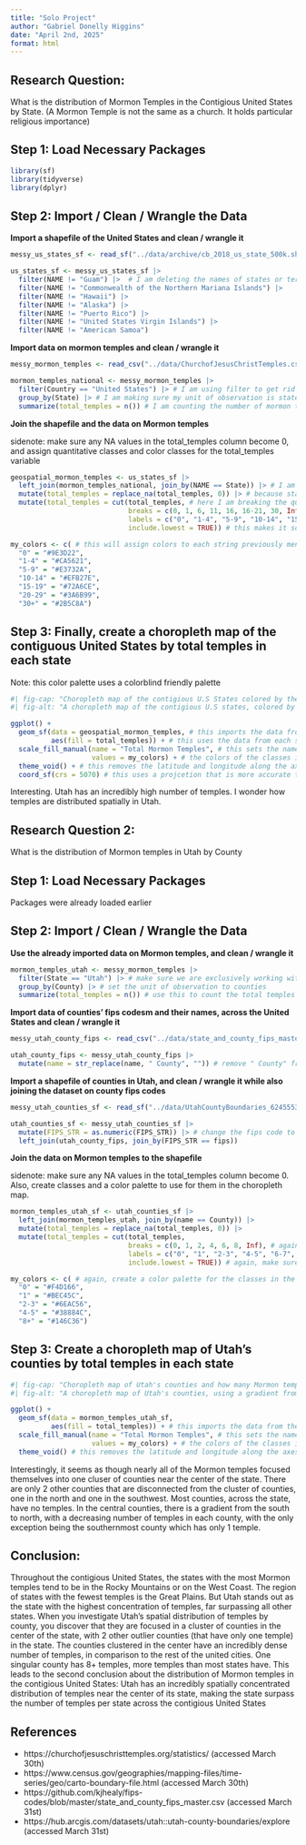 ```yaml
---
title: "Solo Project"
author: "Gabriel Donelly Higgins"
date: "April 2nd, 2025"
format: html
---
```


## Research Question:

What is the distribution of Mormon Temples in the Contigious United States by State. (A Mormon Temple is not the same as a church. It holds particular religious importance)


## Step 1: Load Necessary Packages

```r
library(sf)
library(tidyverse)
library(dplyr)
```


## Step 2: Import / Clean / Wrangle the Data


**Import a shapefile of the United States and clean / wrangle it**

```r
messy_us_states_sf <- read_sf("../data/archive/cb_2018_us_state_500k.shp")

us_states_sf <- messy_us_states_sf |>
  filter(NAME != "Guam") |>  # I am deleting the names of states or territories that are not in the contigious United States so that the dataset does not include States like Hawaii or territories like Guam
  filter(NAME != "Commonwealth of the Northern Mariana Islands") |>
  filter(NAME != "Hawaii") |>
  filter(NAME != "Alaska") |>
  filter(NAME != "Puerto Rico") |>
  filter(NAME != "United States Virgin Islands") |>
  filter(NAME != "American Samoa")
```


**Import data on mormon temples and clean / wrangle it**

```r
messy_mormon_temples <- read_csv("../data/ChurchofJesusChristTemples.csv")

mormon_temples_national <- messy_mormon_temples |>
  filter(Country == "United States") |> # I am using filter to get rid of Mormon temples outside of the USA, so that my dataset is just states within the United States
  group_by(State) |> # I am making sure my unit of observation is states, as the research question demands the unit of observation be states
  summarize(total_temples = n()) # I am counting the number of mormon temples per each state, as the research question asks for the number of temples in each unit of observation (state)
```


**Join the shapefile and the data on Mormon temples**

sidenote: make sure any NA values in the total_temples column become 0, and assign quantitative classes and color classes for the total_temples variable

```r
geospatial_mormon_temples <- us_states_sf |>
  left_join(mormon_temples_national, join_by(NAME == State)) |> # I am joining the states shapefile and the mormon temples dataset to see the number of mormon temples per state with shapefile data, so that the data can be displayed on a map
  mutate(total_temples = replace_na(total_temples, 0)) |> # because states with no mormon temples have no match between the shapefile and mormon temples dataset, their value for the total number of temples is NA, when it should be 0. I am correcting it so that the total number of temples variable displays as 0 when the value is NA
  mutate(total_temples = cut(total_temples, # here I am breaking the quantitative data on temples into classes so that the map does not have proportional color, but instead has clear classes of quantitative data, making it easier to read
                             breaks = c(0, 1, 6, 11, 16, 16-21, 30, Inf), # here I am setting up the breaks for each class. I am doing it by distribution, and also creating a class for Utah, since it is an especially power outlier compared to all other states. Additionally, a class for states with 0 temples is important to denote states with no temples, and a class for states with 30+ temples is important to denote Utah, which is an outlier in terms of temples
                             labels = c("0", "1-4", "5-9", "10-14", "15-19", "20-29", "30+"), # this assigns a string to each class, important for assigning colors to each class, later in the code, that will be used to create the choropleth map
                             include.lowest = TRUE)) # this makes it so that the breaks include the lowest values in the cuts. This is important for creating the class of states with no temples

my_colors <- c( # this will assign colors to each string previously mentioned in the code about classes. It is done in a gradient from brown to blue, which helps to create a noticeable transition in the choropleth map
  "0" = "#9E3D22",
  "1-4" = "#CA5621",
  "5-9" = "#E3732A",
  "10-14" = "#EFB27E",
  "15-19" = "#72A6CE",
  "20-29" = "#3A6B99",
  "30+" = "#2B5C8A")

```


## Step 3: Finally, create a choropleth map of the contiguous United States by total temples in each state

Note: this color palette uses a colorblind friendly palette

```r
#| fig-cap: "Choropleth map of the contigious U.S States colored by their total Mormon temples"
#| fig-alt: "A choropleth map of the contigious U.S states, colored by gradient from dark brown / orange to light blue and then to dark blue. The shows the number of Mormon temples each state has. Utah has the most temples, 30 or more, followed by California between 15-19. California is followed by Idaho, Texas, and Nevada at 10-14. Most other states have 5-9 or 1-4. A few, such as West Virginia, Alabamam, and many in New England have no temples. States on the West Coast or in the Rocky Mountains tend to have more Mormon temples than those in the South or Great Plains, but exceptions include Florida and Virginia in the South and Missouri in the Great Plains. There are around 1-4 temples per state in the Midwest, but Illinois, Michigan, and Ohio have more, between 5-9 temples. Pennsylvania and New York have around 5-9 temples, but New Jersey and Maryland have 1-4 and Delaware has 0."

ggplot() +
  geom_sf(data = geospatial_mormon_temples, # this imports the data from the file with both geospatial data and spatial data, to create the map
          aes(fill = total_temples)) + # this uses the data from each state to set the fill to be value in total_temples, assigning one of the quantitative classes to each state
  scale_fill_manual(name = "Total Mormon Temples", # this sets the name of the legend, renaming the mapped quantitative variable "Total Mormon Temples", for the sake of making the legend understandable
                    values = my_colors) + # the colors of the classes is changed to the assigned classes in my_colors to make the map a readable choropleth map
  theme_void() + # this removes the latitude and longitude along the axes because they are add unnecessary to the choropleth map
  coord_sf(crs = 5070) # this uses a projcetion that is more accurate than the coordinate reference system created by default with geom_sf(). This is for the sake of accuracy, but also allows the map to still be readable (every projection always has distortion)
```

Interesting. Utah has an incredibly high number of temples. I wonder how temples are distributed spatially in Utah.

## Research Question 2: 

What is the distribution of Mormon temples in Utah by County


## Step 1: Load Necessary Packages

Packages were already loaded earlier


## Step 2: Import / Clean / Wrangle the Data


**Use the already imported data on Mormon temples, and clean / wrangle it**

```r
mormon_temples_utah <- messy_mormon_temples |>
  filter(State == "Utah") |> # make sure we are exclusively working with data in Utah
  group_by(County) |> # set the unit of observation to counties
  summarize(total_temples = n()) # use this to count the total temples per county
```


**Import data of counties' fips codesm and their names, across the United States and clean / wrangle it**

```r
messy_utah_county_fips <- read_csv("../data/state_and_county_fips_master.csv") 

utah_county_fips <- messy_utah_county_fips |>
  mutate(name = str_replace(name, " County", "")) # remove " County" from the name variable so that it is easier to join data from this dataset with data from the temples dataset later
```


**Import a shapefile of counties in Utah, and clean / wrangle it while also joining the dataset on county fips codes**

```r
messy_utah_counties_sf <- read_sf("../data/UtahCountyBoundaries_6245553605277884471/Counties.shp")

utah_counties_sf <- messy_utah_counties_sf |>
  mutate(FIPS_STR = as.numeric(FIPS_STR)) |> # change the fips code to be a number so that it is easier to join data from this dataset with the data on fips codes and names
  left_join(utah_county_fips, join_by(FIPS_STR == fips))
```


**Join the data on Mormon temples to the shapefile**

sidenote: make sure any NA values in the total_temples column become 0. Also, create classes and a color palette to use for them in the choropleth map.

```r
mormon_temples_utah_sf <- utah_counties_sf |>
  left_join(mormon_temples_utah, join_by(name == County)) |>
  mutate(total_temples = replace_na(total_temples, 0)) |>
  mutate(total_temples = cut(total_temples, 
                             breaks = c(0, 1, 2, 4, 6, 8, Inf), # again, create quantitative classes. States with 0 temples should have their own class, and so should states with an especially high number of temples.
                             labels = c("0", "1", "2-3", "4-5", "6-7", "8+"), # again, use labels
                             include.lowest = TRUE)) # again, make sure to include the lowest value

my_colors <- c( # again, create a color palette for the classes in the choropleth map
  "0" = "#F4D166",
  "1" = "#BEC45C",
  "2-3" = "#6EAC56",
  "4-5" = "#38884C",
  "8+" = "#146C36")
```


## Step 3: Create a choropleth map of Utah's counties by total temples in each state


```r
#| fig-cap: "Choropleth map of Utah's counties and how many Mormon temples they have"
#| fig-alt: "A choropleth map of Utah's counties, using a gradient from yellow to dark green, shows the number of Mormon temples each county has. Most of the counties in the state have 0 temples. There is a cluster of counties near the center of the state that have temples. Disconnected from the central cluster, there are 2 other counties with one temple in them, one in the north and one in the southwest. The central cluster has dark green counties, most of them having more than one temple and one county with 8 or more temples. In the cluster, a pattern emerges where southern counties have more temples than those in the north, with the southernmost county (that has 1 temple) being the exception."

ggplot() +
  geom_sf(data = mormon_temples_utah_sf,
          aes(fill = total_temples)) + # this imports the data from the file with both geospatial data and spatial data, to create the map
  scale_fill_manual(name = "Total Mormon Temples", # this sets the name of the legend, renaming the mapped quantitative variable "Total Mormon Temples", for the sake of making the legend understandable
                    values = my_colors) + # the colors of the classes is changed to the assigned classes in my_colors to make the map a readable choropleth map
  theme_void() # this removes the latitude and longitude along the axes because they are add unnecessary to the choropleth map
```

Interestingly, it seems as though nearly all of the Mormon temples focused themselves into one cluser of counties near the center of the state. There are only 2 other counties that are disconnected from the cluster of counties, one in the north and one in the southwest. Most counties, across the state, have no temples. In the central counties, there is a gradient from the south to north, with a decreasing number of temples in each county, with the only exception being the southernmost county which has only 1 temple.


## Conclusion:

Throughout the contigious United States, the states with the most Mormon temples tend to be in the Rocky Mountains or on the West Coast. The region of states with the fewest temples is the Great Plains. But Utah stands out as the state with the highest concentration of temples, far surpassing all other states. When you investigate Utah's spatial distribution of temples by county, you discover that they are focused in a cluster of counties in the center of the state, with 2 other outlier counties (that have only one temple) in the state. The counties clustered in the center have an incredibly dense number of temples, in comparison to the rest of the united cities. One singular county has 8+ temples, more temples than most states have. This leads to the second conclusion about the distribution of Mormon temples in the contigious United States: Utah has an incredibly spatially concentrated distribution of temples near the center of its state, making the state surpass the number of temples per state across the contigious United States

## References
- https://churchofjesuschristtemples.org/statistics/ (accessed March 30th)
- https://www.census.gov/geographies/mapping-files/time-series/geo/carto-boundary-file.html (accessed March 30th)
- https://github.com/kjhealy/fips-codes/blob/master/state_and_county_fips_master.csv (accessed March 31st)
- https://hub.arcgis.com/datasets/utah::utah-county-boundaries/explore (accessed March 31st)





